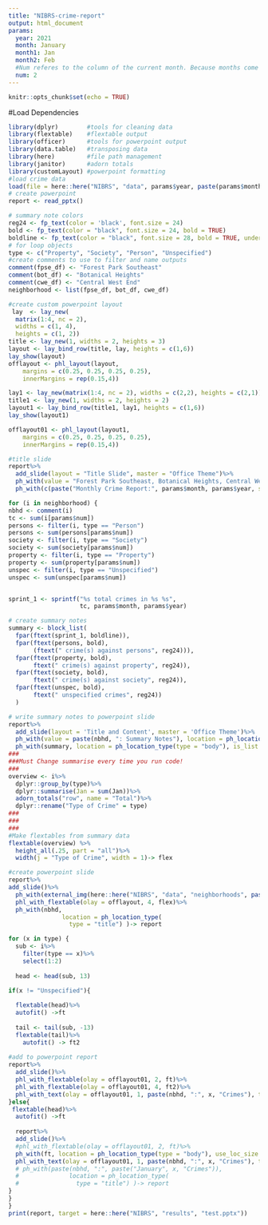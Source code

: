 ```yaml
---
title: "NIBRS-crime-report"
output: html_document
params:
  year: 2021
  month: January
  month1: Jan
  month2: Feb
  #Num referes to the column of the current month. Because months come in pairs in this dataset, if the month is first (i.e. January in Jan-Feb, or March in Mar-Apr) then the num should be set to 2. If it comes second (i.e. Feb in Jan-Feb, or Apr in Mar-Apr) then num should be set to 3.
  num: 2
---
```


```r
knitr::opts_chunk$set(echo = TRUE)
```

#Load Dependencies
```r
library(dplyr)        #tools for cleaning data
library(flextable)    #flextable output
library(officer)      #tools for powerpoint output
library(data.table)   #transposing data
library(here)         #file path management
library(janitor)      #adorn totals
library(customLayout) #powerpoint formatting
#load crime data
load(file = here::here("NIBRS", "data", params$year, paste(params$month1, "-", params$month2, sep = ""), "clean-crime-data.rda"))
# create powerpoint
report <- read_pptx()
```


```r
# summary note colors
reg24 <- fp_text(color = 'black', font.size = 24)
bold <- fp_text(color = "black", font.size = 24, bold = TRUE)
boldline <- fp_text(color = "black", font.size = 28, bold = TRUE, underlined = TRUE)
# for loop objects
type <- c("Property", "Society", "Person", "Unspecified")
#create comments to use to filter and name outputs
comment(fpse_df) <- "Forest Park Southeast"
comment(bot_df) <- "Botanical Heights"
comment(cwe_df) <- "Central West End"
neighborhood <- list(fpse_df, bot_df, cwe_df)
```

```r
#create custom powerpoint layout
 lay  <- lay_new(
  matrix(1:4, nc = 2),
  widths = c(1, 4),
  heights = c(1, 2))
title <- lay_new(1, widths = 2, heights = 3)
layout <- lay_bind_row(title, lay, heights = c(1,6))
lay_show(layout)
offlayout <- phl_layout(layout,
    margins = c(0.25, 0.25, 0.25, 0.25),
    innerMargins = rep(0.15,4))

lay1 <- lay_new(matrix(1:4, nc = 2), widths = c(2,2), heights = c(2,1)) 
title1 <- lay_new(1, widths = 2, heights = 2)
layout1 <- lay_bind_row(title1, lay1, heights = c(1,6))
lay_show(layout1)

offlayout01 <- phl_layout(layout1,
    margins = c(0.25, 0.25, 0.25, 0.25),
    innerMargins = rep(0.15,4))
```

```r
#title slide
report%>%
  add_slide(layout = "Title Slide", master = "Office Theme")%>%
  ph_with(value = "Forest Park Southeast, Botanical Heights, Central West End", location = ph_location_type(type = "ctrTitle"))%>%
  ph_with(c(paste("Monthly Crime Report:", params$month, params$year, sep = " "), "Washington University Medical Center"), location = ph_location_type(type = "subTitle")) -> report
```

```r
for (i in neighborhood) {
nbhd <- comment(i)
tc <- sum(i[params$num])
persons <- filter(i, type == "Person")
persons <- sum(persons[params$num])
society <- filter(i, type == "Society")
society <- sum(society[params$num])
property <- filter(i, type == "Property")
property <- sum(property[params$num])
unspec <- filter(i, type == "Unspecified")
unspec <- sum(unspec[params$num])


sprint_1 <- sprintf("%s total crimes in %s %s", 
                    tc, params$month, params$year)

# create summary notes
summary <- block_list(
  fpar(ftext(sprint_1, boldline)),
  fpar(ftext(persons, bold),
       (ftext(" crime(s) against persons", reg24))),
  fpar(ftext(property, bold),
       ftext(" crime(s) against property", reg24)),
  fpar(ftext(society, bold),
       ftext(" crime(s) against society", reg24)),
  fpar(ftext(unspec, bold),
       ftext(" unspecified crimes", reg24))
  )

# write summary notes to powerpoint slide
report%>%
  add_slide(layout = 'Title and Content', master = 'Office Theme')%>%
  ph_with(value = paste(nbhd, ": Summary Notes"), location = ph_location_type(type = "title"))%>%
  ph_with(summary, location = ph_location_type(type = "body"), is_list = TRUE, level_list = c(1, 2, 2, 2, 2)) -> report
###
###Must Change summarise every time you run code!
###
overview <- i%>%
  dplyr::group_by(type)%>%
  dplyr::summarise(Jan = sum(Jan))%>%
  adorn_totals("row", name = "Total")%>%
  dplyr::rename("Type of Crime" = type)
###  
###
###
#Make flextables from summary data
flextable(overview) %>%
  height_all(.25, part = "all")%>%
  width(j = "Type of Crime", width = 1)-> flex

#create powerpoint slide
report%>%
add_slide()%>%
  ph_with(external_img(here::here("NIBRS", "data", "neighborhoods", paste(nbhd, ".jpeg", sep = "")), height = 5, width = 9), location = ph_location_type(type = "body"), use_loc_size = FALSE)%>%
  phl_with_flextable(olay = offlayout, 4, flex)%>%
  ph_with(nbhd, 
               location = ph_location_type(
                 type = "title") )-> report 

for (x in type) {
  sub <- i%>%
    filter(type == x)%>%
    select(1:2)
  
  head <- head(sub, 13)
  
if(x != "Unspecified"){

  flextable(head)%>%
  autofit() ->ft
  
  tail <- tail(sub, -13)
  flextable(tail)%>%
    autofit() -> ft2
  
#add to powerpoint report
report%>%
  add_slide()%>%
  phl_with_flextable(olay = offlayout01, 2, ft)%>%
  phl_with_flextable(olay = offlayout01, 4, ft2)%>%
  phl_with_text(olay = offlayout01, 1, paste(nbhd, ":", x, "Crimes"), type = "title")-> report
}else{
 flextable(head)%>%
  autofit() ->ft 
  
  report%>%
  add_slide()%>%
  #phl_with_flextable(olay = offlayout01, 2, ft)%>%
  ph_with(ft, location = ph_location_type(type = "body"), use_loc_size = FALSE)%>%
  phl_with_text(olay = offlayout01, 1, paste(nbhd, ":", x, "Crimes"), type = "title") ->report
  # ph_with(paste(nbhd, ":", paste("January", x, "Crimes")), 
  #              location = ph_location_type(
  #                type = "title") )-> report
}
}
}
print(report, target = here::here("NIBRS", "results", "test.pptx"))
```

